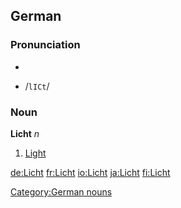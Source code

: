 ==German==
===Pronunciation===
*{{IPA|/lɪçt/}}
*{{SAMPA}} /<tt>lICt</tt>/

===Noun===
'''Licht''' ''n''
#[[light|Light]]

{{de-decl-noun|Licht|Lichter|Lichtes|Lichter|Lichts]], [[Lichtse|Lichtern|Licht|Lichter}}

[[Category:German nouns]]

[[de:Licht]]
[[fr:Licht]]
[[io:Licht]]
[[ja:Licht]]
[[fi:Licht]]